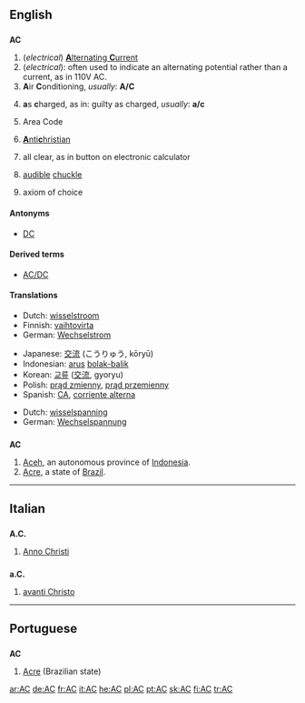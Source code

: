 {{see|Appendix:Variations of "ac"}}
==English==

==={{initialism}}===
'''AC'''

# (''electrical'') [[alternating current|'''A'''lternating '''C'''urrent]]
# (''electrical''): often used to indicate an alternating potential rather than a current, as in 110V AC.
# '''A'''ir '''C'''onditioning, ''usually'':  '''A/C'''
# {{law}} '''a'''s '''c'''harged, as in:  guilty as charged, ''usually'':  '''a/c'''
# Area Code
# {{religion}} [[Antichristian|'''A'''nti'''c'''hristian]]
# all clear, as in button on electronic calculator
# {{internet slang}} [[audible]] [[chuckle]]
# {{set theory}} axiom of choice

====Antonyms====
* [[DC]]

====Derived terms====
* [[AC/DC]]

====Translations====
{{trans-top|alternating current}}
* Dutch: [[wisselstroom]]
* Finnish: [[vaihtovirta]]
* German: [[Wechselstrom]] {{m}}
{{trans-mid}}
* Japanese: [[交流]] (こうりゅう, kōryū)
* Indonesian: [[arus]] [[bolak-balik]]
* Korean: [[교류]] ([[交流]], gyoryu)
* Polish: [[prąd zmienny]], [[prąd przemienny]]
* Spanish: [[CA#Spanish|CA]], [[corriente alterna]]
{{trans-bottom}}
{{trans-top|alternating potential}}
* Dutch: [[wisselspanning]]
* German: [[Wechselspannung]]
{{trans-mid}}
{{trans-bottom}}

==={{abbreviation}}===
'''AC'''

# [[Aceh]], an autonomous province of [[Indonesia]].
#[[Acre]], a state of [[Brazil]].
----

==Italian==

==={{abbreviation}}===
'''A.C.'''

# [[Anno Christi]]

==={{abbreviation}}===
'''a.C.'''

# [[avanti Christo]]

----

==Portuguese==

==={{abbreviation}}===
'''AC'''

# [[Acre]] (Brazilian state)

[[ar:AC]]
[[de:AC]]
[[fr:AC]]
[[it:AC]]
[[he:AC]]
[[pl:AC]]
[[pt:AC]]
[[sk:AC]]
[[fi:AC]]
[[tr:AC]]